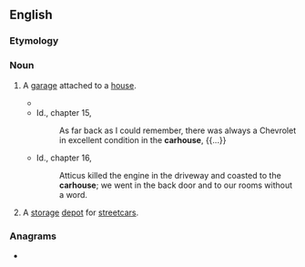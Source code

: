 {{also|car-house}}
==English==

===Etymology===
{{compound|car|house|lang=en}}

===Noun===
{{en-noun}}

# {{lb|en|US}} A [[garage]] attached to a [[house]].
#* {{quote-text|year=1960|author={{w|Harper Lee}}|title={{w|To Kill a Mockingbird}}|chapter=10|passage=Jem picked up a rock and threw it jubilantly at the '''carhouse'''.}}
#* Id., chapter 15,
#*: As far back as I could remember, there was always a Chevrolet in excellent condition in the '''carhouse''', {{...}}
#* Id., chapter 16,
#*: Atticus killed the engine in the driveway and coasted to the '''carhouse'''; we went in the back door and to our rooms without a word.
# {{lb|en|US|dated}} A [[storage]] [[depot]] for [[streetcar]]s.

===Anagrams===
* {{anagrams|en|housecar}}